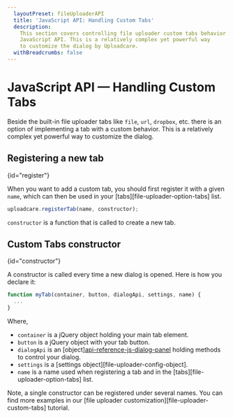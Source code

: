 ```yaml
---
  layoutPreset: fileUploaderAPI
  title: 'JavaScript API: Handling Сustom Tabs'
  description:
    This section covers controlling file uploader custom tabs behavior via
    JavaScript API. This is a relatively complex yet powerful way
    to customize the dialog by Uploadcare.
  withBreadcrumbs: false
---
```



# JavaScript API — Handling Custom Tabs


<Messages>
  <WidgetV3Warning link='/docs/file-uploader-api/v2/#custom-tabs' />
  <Migration />
</Messages>

Beside the built-in file uploader tabs like `file`, `url`, `dropbox`, etc. there is an
option of implementing a tab with a custom behavior. This is a relatively
complex yet powerful way to customize the dialog.

## Registering a new tab
{id="register"}

When you want to add a custom tab, you should first register it with a given
`name`, which can then be used in your [tabs][file-uploader-option-tabs] list.

```js
uploadcare.registerTab(name, constructor);
```

`constructor` is a function that is called to create a new tab.

## Custom Tabs constructor
{id="constructor"}

A constructor is called every time a new dialog is opened. Here is how you
declare it:

```js
function myTab(container, button, dialogApi, settings, name) {
  ...
}
```

Where,

* `container` is a jQuery object holding your main tab element.
* `button` is a jQuery object with your tab button.
* `dialogApi` is an [object][api-reference-js-dialog-panel](#dialog-api) holding
  methods to control your dialog.
* `settings` is a [settings object][file-uploader-config-object].
* `name` is a name used when registering a tab and in the
  [tabs][file-uploader-option-tabs] list.

Note, a single constructor can be registered under several names. You can find
more examples in our [file uploader customization][file-uploader-custom-tabs]
tutorial.
